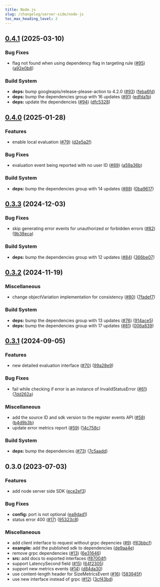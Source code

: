 ```yaml
---
title: Node.js
slug: /changelog/server-side/node-js
toc_max_heading_level: 2
---
```


<style>
  {`
    h2:not(:first-of-type) {
      border-top: 2px solid #ddd7e9;
      padding-top: 40px;
    }
  `}
</style>


## [0.4.1](https://github.com/bucketeer-io/node-server-sdk/compare/v0.4.0...v0.4.1) (2025-03-10)


### Bug Fixes

* flag not found when using dependency flag in targeting rule ([#95](https://github.com/bucketeer-io/node-server-sdk/issues/95)) ([a92e0b8](https://github.com/bucketeer-io/node-server-sdk/commit/a92e0b821a45a253f3221013cdf243abce26e35d))


### Build System

* **deps:** bump googleapis/release-please-action to 4.2.0 ([#93](https://github.com/bucketeer-io/node-server-sdk/issues/93)) ([feba6fd](https://github.com/bucketeer-io/node-server-sdk/commit/feba6fd292e2cdbc987d179b4df3640020db5147))
* **deps:** bump the dependencies group with 16 updates ([#91](https://github.com/bucketeer-io/node-server-sdk/issues/91)) ([edfda1b](https://github.com/bucketeer-io/node-server-sdk/commit/edfda1b52e67c2eb9e8be39cacffec4c1bfe7212))
* **deps:** update the dependencies ([#94](https://github.com/bucketeer-io/node-server-sdk/issues/94)) ([dfc5328](https://github.com/bucketeer-io/node-server-sdk/commit/dfc5328221f44acb0c9c22c2671acb2709c2a6f9))

## [0.4.0](https://github.com/bucketeer-io/node-server-sdk/compare/v0.3.3...v0.4.0) (2025-01-28)


### Features

* enable local evaluation ([#79](https://github.com/bucketeer-io/node-server-sdk/issues/79)) ([d2e5a2f](https://github.com/bucketeer-io/node-server-sdk/commit/d2e5a2f1faf3e50d1b38172a66ecc4c1972ad075))


### Bug Fixes

* evaluation event being reported with no user ID ([#89](https://github.com/bucketeer-io/node-server-sdk/issues/89)) ([a59a36b](https://github.com/bucketeer-io/node-server-sdk/commit/a59a36bbbee440a2bd43b2c5a51cb38385ee944f))


### Build System

* **deps:** bump the dependencies group with 14 updates ([#88](https://github.com/bucketeer-io/node-server-sdk/issues/88)) ([0ba9617](https://github.com/bucketeer-io/node-server-sdk/commit/0ba961796373d934484c64708bb16ff2d3318e27))

## [0.3.3](https://github.com/bucketeer-io/node-server-sdk/compare/v0.3.2...v0.3.3) (2024-12-03)


### Bug Fixes

* skip generating error events for unauthorized or forbidden errors ([#82](https://github.com/bucketeer-io/node-server-sdk/issues/82)) ([9b38eca](https://github.com/bucketeer-io/node-server-sdk/commit/9b38eca0327588a31ba4b327ad2b215c0b63c04a))


### Build System

* **deps:** bump the dependencies group with 12 updates ([#84](https://github.com/bucketeer-io/node-server-sdk/issues/84)) ([366be07](https://github.com/bucketeer-io/node-server-sdk/commit/366be07297ab9ab6028feda7c7b339369e9d949c))

## [0.3.2](https://github.com/bucketeer-io/node-server-sdk/compare/v0.3.1...v0.3.2) (2024-11-19)


### Miscellaneous

* change objectVariation implementation for consistency ([#80](https://github.com/bucketeer-io/node-server-sdk/issues/80)) ([7fadef7](https://github.com/bucketeer-io/node-server-sdk/commit/7fadef7df52a18b3fa3890a80bc2aad00afa27f8))


### Build System

* **deps:** bump the dependencies group with 13 updates ([#76](https://github.com/bucketeer-io/node-server-sdk/issues/76)) ([914ace5](https://github.com/bucketeer-io/node-server-sdk/commit/914ace508b5fd832a3e332e32268c50c420d1e8f))
* **deps:** bump the dependencies group with 17 updates ([#81](https://github.com/bucketeer-io/node-server-sdk/issues/81)) ([006a839](https://github.com/bucketeer-io/node-server-sdk/commit/006a839919386f9e1926bb947c6632bfe3c4d6a1))

## [0.3.1](https://github.com/bucketeer-io/node-server-sdk/compare/v0.3.0...v0.3.1) (2024-09-05)


### Features

* new detailed evaluation interface ([#70](https://github.com/bucketeer-io/node-server-sdk/issues/70)) ([99a28e9](https://github.com/bucketeer-io/node-server-sdk/commit/99a28e9a9058166a7a6146b2cd87d3780403d51a))


### Bug Fixes

* fail while checking if error is an instance of InvalidStatusError ([#61](https://github.com/bucketeer-io/node-server-sdk/issues/61)) ([7dd262a](https://github.com/bucketeer-io/node-server-sdk/commit/7dd262a894461a677f84eb9b5adacc3f74341a09))


### Miscellaneous

* add the source ID and sdk version to the register events API ([#58](https://github.com/bucketeer-io/node-server-sdk/issues/58)) ([b4d9b3b](https://github.com/bucketeer-io/node-server-sdk/commit/b4d9b3b9224154575a4229c30d0aef9ab77ddef2))
* update error metrics report ([#59](https://github.com/bucketeer-io/node-server-sdk/issues/59)) ([14c758c](https://github.com/bucketeer-io/node-server-sdk/commit/14c758cb047e6c6b7b0c58b01d1e4c6d66fe1db2))


### Build System

* **deps:** bump the dependencies ([#73](https://github.com/bucketeer-io/node-server-sdk/issues/73)) ([7c5aadd](https://github.com/bucketeer-io/node-server-sdk/commit/7c5aadd9a3ad7246e141e068c7f6d09e850230f6))


## 0.3.0 (2023-07-03)


### Features

* add node server side SDK ([ece2ef3](https://github.com/ca-dp/bucketeer-node-server-sdk/commit/ece2ef3df0142b810e782669d34965a844f84a4f))


### Bug Fixes

* **config:** port is not optional ([ea9dad1](https://github.com/ca-dp/bucketeer-node-server-sdk/commit/ea9dad1755a4217832d04e8deefce98359809f17))
* status error 400 ([#17](https://github.com/ca-dp/bucketeer-node-server-sdk/issues/17)) ([95323c8](https://github.com/ca-dp/bucketeer-node-server-sdk/commit/95323c864de24220fa6e8261b4177074bc9fb3e0))


### Miscellaneous

* add client interface to request without grpc depencies ([#9](https://github.com/ca-dp/bucketeer-node-server-sdk/issues/9)) ([f63bbcf](https://github.com/ca-dp/bucketeer-node-server-sdk/commit/f63bbcf859da06cff5d0a3171ef1864c79794c4a))
* **example:** add the published sdk to dependencies ([de9aa4e](https://github.com/ca-dp/bucketeer-node-server-sdk/commit/de9aa4e127c956828b7fcff0d62d34b60a95e6c0))
* remove grpc dependencies ([#13](https://github.com/ca-dp/bucketeer-node-server-sdk/issues/13)) ([6e31646](https://github.com/ca-dp/bucketeer-node-server-sdk/commit/6e31646439350beb8471b31587333dfa19cdc2a0))
* **src:** add docs to exported interfaces ([f87004f](https://github.com/ca-dp/bucketeer-node-server-sdk/commit/f87004f68531c6f646602cc6c728b5d38134880d))
* support LatencySecond field ([#15](https://github.com/ca-dp/bucketeer-node-server-sdk/issues/15)) ([64f2305](https://github.com/ca-dp/bucketeer-node-server-sdk/commit/64f2305a00de4ecf51174ba51fd2a4879cd376c1))
* support new metrics events ([#14](https://github.com/ca-dp/bucketeer-node-server-sdk/issues/14)) ([d84da30](https://github.com/ca-dp/bucketeer-node-server-sdk/commit/d84da308a967ca72ee4eff8ef1ce269226af1426))
* use content-length header for SizeMetricsEvent ([#16](https://github.com/ca-dp/bucketeer-node-server-sdk/issues/16)) ([583945f](https://github.com/ca-dp/bucketeer-node-server-sdk/commit/583945f398f97bb3f05caa8c7168bd6fe1f33be2))
* use new interface instead of grpc ([#12](https://github.com/ca-dp/bucketeer-node-server-sdk/issues/12)) ([3cf43bd](https://github.com/ca-dp/bucketeer-node-server-sdk/commit/3cf43bdf1a111e119df4ebc2a0706f80f8c674e2))
